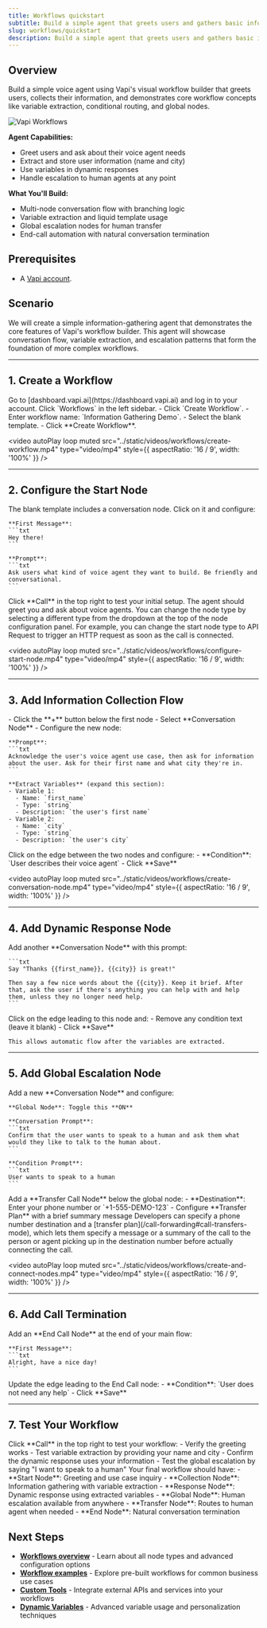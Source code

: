 ```yaml
---
title: Workflows quickstart
subtitle: Build a simple agent that greets users and gathers basic information using Vapi workflows.
slug: workflows/quickstart
description: Build a simple agent that greets users and gathers basic information using Vapi workflows.
---
```


## Overview

Build a simple voice agent using Vapi's visual workflow builder that greets users, collects their information, and demonstrates core workflow concepts like variable extraction, conditional routing, and global nodes.

<Frame>
  <img src="../static/images/workflows/workflows-quickstart-flow.png" alt="Vapi Workflows" />
</Frame>

**Agent Capabilities:**
* Greet users and ask about their voice agent needs
* Extract and store user information (name and city)
* Use variables in dynamic responses
* Handle escalation to human agents at any point

**What You'll Build:**
* Multi-node conversation flow with branching logic
* Variable extraction and liquid template usage
* Global escalation nodes for human transfer
* End-call automation with natural conversation termination

## Prerequisites

* A [Vapi account](https://dashboard.vapi.ai/).

## Scenario

We will create a simple information-gathering agent that demonstrates the core features of Vapi's workflow builder. This agent will showcase conversation flow, variable extraction, and escalation patterns that form the foundation of more complex workflows.

---

## 1. Create a Workflow

<Steps>
  <Step title="Open the Vapi Dashboard">
    Go to [dashboard.vapi.ai](https://dashboard.vapi.ai) and log in to your account.
  </Step>
  <Step title="Navigate to the Workflows section">
    Click `Workflows` in the left sidebar.
  </Step>
  <Step title="Create a new workflow">
    - Click `Create Workflow`.
    - Enter workflow name: `Information Gathering Demo`.
    - Select the blank template.
    - Click **Create Workflow**.
  </Step>
</Steps>

<video autoPlay loop muted src="../static/videos/workflows/create-workflow.mp4" type="video/mp4" style={{ aspectRatio: '16 / 9', width: '100%' }} />

---

## 2. Configure the Start Node

<Steps>
  <Step title="Configure the conversation node">
    The blank template includes a conversation node. Click on it and configure:
    
    **First Message**:
    ```txt
    Hey there!
    ```

    **Prompt**:
    ```txt
    Ask users what kind of voice agent they want to build. Be friendly and conversational.
    ```
  </Step>
  <Step title="Test the basic setup">
    Click **Call** in the top right to test your initial setup. The agent should greet you and ask about voice agents.
  </Step>
</Steps>

<Note>
You can change the node type by selecting a different type from the dropdown at the top of the node configuration panel. For example, you can change the start node type to API Request to trigger an HTTP request as soon as the call is connected.
</Note>

<video autoPlay loop muted src="../static/videos/workflows/configure-start-node.mp4" type="video/mp4" style={{ aspectRatio: '16 / 9', width: '100%' }} />

---

## 3. Add Information Collection Flow

<Steps>
  <Step title="Add a second conversation node">
    - Click the **+** button below the first node
    - Select **Conversation Node**
    - Configure the new node:

    **Prompt**:
    ```txt
    Acknowledge the user's voice agent use case, then ask for information about the user. Ask for their first name and what city they're in.
    ```

    **Extract Variables** (expand this section):
    - Variable 1:
      - Name: `first_name`
      - Type: `string`
      - Description: `the user's first name`
    - Variable 2:
      - Name: `city`
      - Type: `string`
      - Description: `the user's city`
  </Step>
  <Step title="Configure the connecting edge">
    Click on the edge between the two nodes and configure:
    - **Condition**: `User describes their voice agent`
    - Click **Save**
  </Step>
</Steps>

<video autoPlay loop muted src="../static/videos/workflows/create-conversation-node.mp4" type="video/mp4" style={{ aspectRatio: '16 / 9', width: '100%' }} />

---

## 4. Add Dynamic Response Node

<Steps>
  <Step title="Add a third conversation node">
    Add another **Conversation Node** with this prompt:

    ```txt
    Say "Thanks {{first_name}}, {{city}} is great!"

    Then say a few nice words about the {{city}}. Keep it brief. After that, ask the user if there's anything you can help with and help them, unless they no longer need help.
    ```
  </Step>
  <Step title="Remove the edge condition">
    Click on the edge leading to this node and:
    - Remove any condition text (leave it blank)
    - Click **Save**
    
    This allows automatic flow after the variables are extracted.
  </Step>
</Steps>

---

## 5. Add Global Escalation Node

<Steps>
  <Step title="Create a global node for human escalation">
    Add a new **Conversation Node** and configure:

    **Global Node**: Toggle this **ON**

    **Conversation Prompt**:
    ```txt
    Confirm that the user wants to speak to a human and ask them what would they like to talk to the human about.
    ```

    **Condition Prompt**:
    ```txt
    User wants to speak to a human
    ```
  </Step>
  <Step title="Add transfer call node">
    Add a **Transfer Call Node** below the global node:
    - **Destination**: Enter your phone number or `+1-555-DEMO-123`
    - Configure **Transfer Plan** with a brief summary message
  </Step>
</Steps>

<Note>
Developers can specify a phone number destination and a [transfer plan](/call-forwarding#call-transfers-mode), which lets them specify a message or a summary of the call to the person or agent picking up in the destination number before actually connecting the call.
</Note>

<video autoPlay loop muted src="../static/videos/workflows/create-and-connect-nodes.mp4" type="video/mp4" style={{ aspectRatio: '16 / 9', width: '100%' }} />

---

## 6. Add Call Termination

<Steps>
  <Step title="Add an End Call node">
    Add an **End Call Node** at the end of your main flow:
    
    **First Message**:
    ```txt
    Alright, have a nice day!
    ```
  </Step>
  <Step title="Configure the final edge">
    Update the edge leading to the End Call node:
    - **Condition**: `User does not need any help`
    - Click **Save**
  </Step>
</Steps>

---

## 7. Test Your Workflow

<Steps>
  <Step title="Test the complete flow">
    Click **Call** in the top right to test your workflow:
    - Verify the greeting works
    - Test variable extraction by providing your name and city
    - Confirm the dynamic response uses your information
    - Test the global escalation by saying "I want to speak to a human"
  </Step>
  <Step title="Review your workflow structure">
    Your final workflow should have:
    - **Start Node**: Greeting and use case inquiry
    - **Collection Node**: Information gathering with variable extraction
    - **Response Node**: Dynamic response using extracted variables
    - **Global Node**: Human escalation available from anywhere
    - **Transfer Node**: Routes to human agent when needed
    - **End Node**: Natural conversation termination
  </Step>
</Steps>

## Next Steps

* [**Workflows overview**](/workflows/overview) - Learn about all node types and advanced configuration options
* [**Workflow examples**](/workflows/examples) - Explore pre-built workflows for common business use cases
* [**Custom Tools**](/tools/custom-tools) - Integrate external APIs and services into your workflows
* [**Dynamic Variables**](/assistants/dynamic-variables) - Advanced variable usage and personalization techniques

